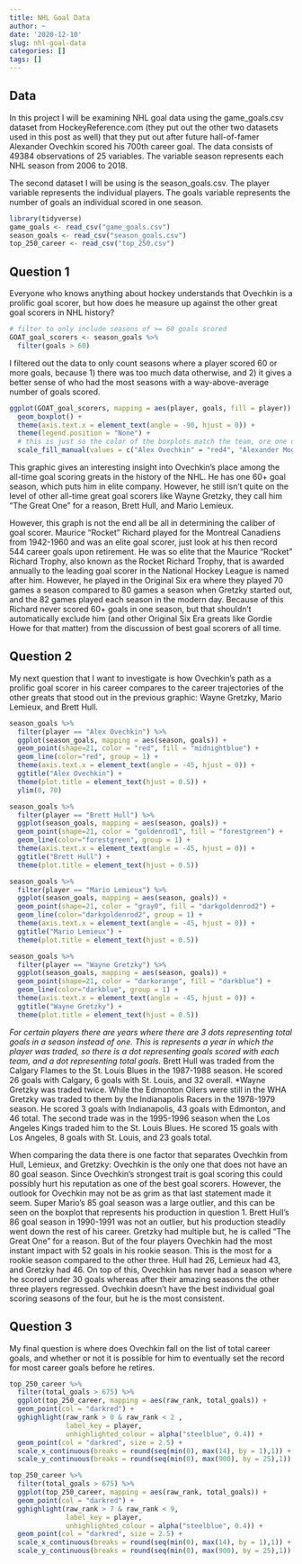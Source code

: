 ```yaml
---
title: NHL Goal Data
author: ~
date: '2020-12-10'
slug: nhl-goal-data
categories: []
tags: []
---
```


## Data

In this project I will be examining NHL goal data using the game_goals.csv dataset from HockeyReference.com (they put out the other two datasets used in this post as well) that they put out after future hall-of-famer Alexander Ovechkin scored his 700th career goal. The data consists of 49384 observations of 25 variables. The variable season represents each NHL season from 2006 to 2018. 

The second dataset I will be using is the season_goals.csv. The player variable represents the individual players. The goals variable represents the number of goals an individual scored in one season. 

```r
library(tidyverse)
game_goals <- read_csv("game_goals.csv")
season_goals <- read_csv("season_goals.csv")
top_250_career <- read_csv("top_250.csv")
```


## Question 1

Everyone who knows anything about hockey understands that Ovechkin is a prolific goal scorer, but how does he measure up against the other great goal scorers in NHL history?

```r
# filter to only include seasons of >= 60 goals scored
GOAT_goal_scorers <- season_goals %>%
  filter(goals > 60)
```

I filtered out the data to only count seasons where a player scored 60 or more goals, because 1) there was too much data otherwise, and 2) it gives a better sense of who had the most seasons with a way-above-average number of goals scored.

```r
ggplot(GOAT_goal_scorers, mapping = aes(player, goals, fill = player)) +
  geom_boxplot() +
  theme(axis.text.x = element_text(angle = -90, hjust = 0)) +
  theme(legend.position = "None") +
  # this is just so the color of the boxplots match the team, ore one of the teams, the player played for
  scale_fill_manual(values = c("Alex Ovechkin" = "red4", "Alexander Mogilny" = "navy", "Bernie Nicholls" = "gray4", "Bobby Hull" = "red4", "Brett Hull" = "green4", "Jari Kurri" = "orangered", "Jaromir Jagr*" = "yellow3", "Lanny McDonald" = "red3", "Luc Robitaille" = "darkorchid4", "Mario Lemieux" = "yellow2", "Mike Bossy" = "chocolate1", "Phil Esposito" = "gold", "Reggie Leach" = "darkorange",  "Steve Yzerman" = "red3", "Teemu Selanne" = "navyblue", "Wayne Gretzky" = "mediumblue"))
```

This graphic gives an interesting insight into Ovechkin's place among the all-time goal scoring greats in the history of the NHL. He has one 60+ goal season, which puts him in elite company. However, he still isn't quite on the level of other all-time great goal scorers like Wayne Gretzky, they call him "The Great One" for a reason, Brett Hull, and Mario Lemieux.

However, this graph is not the end all be all in determining the caliber of goal scorer. Maurice "Rocket" Richard played for the Montreal Canadiens from 1942-1960 and was an elite goal scorer, just look at his then record 544 career goals upon retirement. He was so elite that the Maurice "Rocket" Richard Trophy, also known as the Rocket Richard Trophy, that is awarded annually to the leading goal scorer in the National Hockey League is named after him. However, he played in the Original Six era where they played 70 games a season compared to 80 games a season when Gretzky started out, and the 82 games played each season in the modern day. Because of this Richard never scored 60+ goals in one season, but that shouldn't automatically exclude him (and other Original Six Era greats like Gordie Howe for that matter) from the discussion of best goal scorers of all time. 


## Question 2

My next question that I want to investigate is how Ovechkin's path as a prolific goal scorer in his career compares to the career trajectories of the other greats that stood out in the previous graphic: Wayne Gretzky, Mario Lemieux, and Brett Hull.

```r

season_goals %>%
  filter(player == "Alex Ovechkin") %>%
  ggplot(season_goals, mapping = aes(season, goals)) +
  geom_point(shape=21, color = "red", fill = "midnightblue") +
  geom_line(color="red", group = 1) +
  theme(axis.text.x = element_text(angle = -45, hjust = 0)) +
  ggtitle("Alex Ovechkin") +
  theme(plot.title = element_text(hjust = 0.5)) +
  ylim(0, 70)

season_goals %>%
  filter(player == "Brett Hull") %>%
  ggplot(season_goals, mapping = aes(season, goals)) +
  geom_point(shape=21, color = "goldenrod1", fill = "forestgreen") +
  geom_line(color="forestgreen", group = 1) +
  theme(axis.text.x = element_text(angle = -45, hjust = 0)) +
  ggtitle("Brett Hull") +
  theme(plot.title = element_text(hjust = 0.5))

season_goals %>%
  filter(player == "Mario Lemieux") %>%
  ggplot(season_goals, mapping = aes(season, goals)) +
  geom_point(shape=21, color = "gray0", fill = "darkgoldenrod2") +
  geom_line(color="darkgoldenrod2", group = 1) +
  theme(axis.text.x = element_text(angle = -45, hjust = 0)) +
  ggtitle("Mario Lemieux") +
  theme(plot.title = element_text(hjust = 0.5))

season_goals %>%
  filter(player == "Wayne Gretzky") %>%
  ggplot(season_goals, mapping = aes(season, goals)) +
  geom_point(shape=21, color = "darkorange", fill = "darkblue") +
  geom_line(color="darkblue", group = 1) +
  theme(axis.text.x = element_text(angle = -45, hjust = 0)) +
  ggtitle("Wayne Gretzky") +
  theme(plot.title = element_text(hjust = 0.5))

```
*For certain players there are years where there are 3 dots representing total goals in a season instead of one. This is represents a year in which the player was traded, so there is a dot representing goals scored with each team, and a dot representing total goals. 
*Brett Hull was traded from the Calgary Flames to the St. Louis Blues in the 1987-1988 season. He scored 26 goals with Calgary, 6 goals with St. Louis, and 32 overall.
*Wayne Gretzky was traded twice. While the Edmonton Oilers were still in the WHA Gretzky was traded to them by the Indianapolis Racers in the 1978-1979 season. He scored 3 goals with Indianapolis, 43 goals with Edmonton, and 46 total. The second trade was in the 1995-1996 season when the Los Angeles Kings traded him to the St. Louis Blues. He scored 15 goals with Los Angeles, 8 goals with St. Louis, and 23 goals total. 


When comparing the data there is one factor that separates Ovechkin from Hull, Lemieux, and Gretzky: Ovechkin is the only one that does not have an 80 goal season. Since Ovechkin's strongest trait is goal scoring this could possibly hurt his reputation as one of the best goal scorers. However, the outlook for Ovechkin may not be as grim as that last statement made it seem. Super Mario's 85 goal season was a large outlier, and this can be seen on the boxplot that represents his production in question 1. Brett Hull's 86 goal season in 1990-1991 was not an outlier, but his production steadily went down the rest of his career. Gretzky had multiple but, he is called "The Great One" for a reason. But of the four players Ovechkin had the most instant impact with 52 goals in his rookie season. This is the most for a rookie season compared to the other three. Hull had 26, Lemieux had 43, and Gretzky had 46. On top of this, Ovechkin has never had a season where he scored under 30 goals whereas after their amazing seasons the other three players regressed. Ovechkin doesn't have the best individual goal scoring seasons of the four, but he is the most consistent.


## Question 3

My final question is where does Ovechkin fall on the list of total career goals, and whether or not it is possible for him to eventually set the record for most career goals before he retires.

```r

top_250_career %>%
  filter(total_goals > 675) %>%
  ggplot(top_250_career, mapping = aes(raw_rank, total_goals)) +
  geom_point(col = "darkred") +
  gghighlight(raw_rank > 0 & raw_rank < 2 ,
              label_key = player,
              unhighlighted_colour = alpha("steelblue", 0.4)) +
  geom_point(col = "darkred", size = 2.5) +
  scale_x_continuous(breaks = round(seq(min(0), max(14), by = 1),1)) +
  scale_y_continuous(breaks = round(seq(min(0), max(900), by = 25),1)) 

top_250_career %>%
  filter(total_goals > 675) %>%
  ggplot(top_250_career, mapping = aes(raw_rank, total_goals)) +
  geom_point(col = "darkred") +
  gghighlight(raw_rank > 7 & raw_rank < 9,
              label_key = player,
              unhighlighted_colour = alpha("steelblue", 0.4)) +
  geom_point(col = "darkred", size = 2.5) +
  scale_x_continuous(breaks = round(seq(min(0), max(14), by = 1),1)) +
  scale_y_continuous(breaks = round(seq(min(0), max(900), by = 25),1)) 
```




